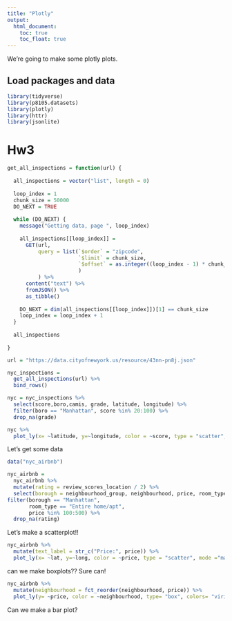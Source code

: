 ```yaml
---
title: "Plotly"
output: 
  html_document:
    toc: true
    toc_float: true
---
```


We're going to make some plotly plots.

## Load packages and data

```r
library(tidyverse)
library(p8105.datasets)
library(plotly)
library(httr)
library(jsonlite)
```


# Hw3
```r
get_all_inspections = function(url) {
  
  all_inspections = vector("list", length = 0)
  
  loop_index = 1
  chunk_size = 50000
  DO_NEXT = TRUE
  
  while (DO_NEXT) {
    message("Getting data, page ", loop_index)
    
    all_inspections[[loop_index]] = 
      GET(url,
          query = list(`$order` = "zipcode",
                       `$limit` = chunk_size,
                       `$offset` = as.integer((loop_index - 1) * chunk_size)
                       )
          ) %>%
      content("text") %>%
      fromJSON() %>%
      as_tibble()
    
    DO_NEXT = dim(all_inspections[[loop_index]])[1] == chunk_size
    loop_index = loop_index + 1
  }
  
  all_inspections
  
}

url = "https://data.cityofnewyork.us/resource/43nn-pn8j.json"

nyc_inspections = 
  get_all_inspections(url) %>%
  bind_rows() 
```

```r
nyc = nyc_inspections %>% 
  select(score,boro,camis, grade, latitude, longitude) %>% 
  filter(boro == "Manhattan", score %in% 20:100) %>% 
  drop_na(grade)
```

```r
nyc %>% 
  plot_ly(x= ~latitude, y=~longitude, color = ~score, type = "scatter", mode ="markers", alpha = .5, text = ~score)
```


Let's get some data

```r
data("nyc_airbnb")

nyc_airbnb = 
  nyc_airbnb %>% 
  mutate(rating = review_scores_location / 2) %>% 
  select(borough = neighbourhood_group, neighbourhood, price, room_type, lat, long, rating) %>% 
filter(borough == "Manhattan",
       room_type == "Entire home/apt",
       price %in% 100:500) %>% 
  drop_na(rating)
```

Let's make a scatterplot!!
```r
nyc_airbnb %>% 
  mutate(text_label = str_c("Price:", price)) %>% 
  plot_ly(x= ~lat, y=~long, color = ~price, type = "scatter", mode ="markers", alpha = .5, text = ~text_label)
```

can we make boxplots?? Sure can!
```r
nyc_airbnb %>% 
  mutate(neighbourhood = fct_reorder(neighbourhood, price)) %>% 
  plot_ly(y= ~price, color = ~neighbourhood, type= "box", colors= "viridis")
```


Can we make a bar plot?
```r

```


